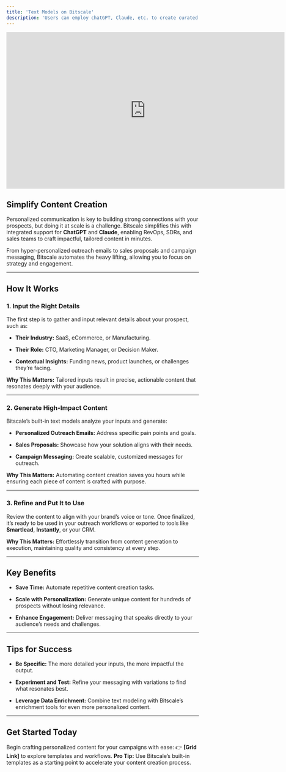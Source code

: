 ```yaml
---
title: 'Text Models on Bitscale'
description: 'Users can employ chatGPT, Claude, etc. to create curated content for each and every one of their prospects.'
---
```


<iframe width="728" height="410" src="https://www.youtube-nocookie.com/embed/Kkgj5atep5I?si=Hb1FAwcOQphQePN0" title="YouTube video player" frameborder="0" allow="accelerometer; autoplay; clipboard-write; encrypted-media; gyroscope; picture-in-picture; web-share" referrerpolicy="strict-origin-when-cross-origin" allowfullscreen></iframe>

## **Simplify Content Creation**

Personalized communication is key to building strong connections with your prospects, but doing it at scale is a challenge. Bitscale simplifies this with integrated support for **ChatGPT** and **Claude**, enabling RevOps, SDRs, and sales teams to craft impactful, tailored content in minutes.

From hyper-personalized outreach emails to sales proposals and campaign messaging, Bitscale automates the heavy lifting, allowing you to focus on strategy and engagement.

***

## **How It Works**

### **1. Input the Right Details**

The first step is to gather and input relevant details about your prospect, such as:

* **Their Industry:** SaaS, eCommerce, or Manufacturing.

* **Their Role:** CTO, Marketing Manager, or Decision Maker.

* **Contextual Insights:** Funding news, product launches, or challenges they’re facing.

**Why This Matters:** Tailored inputs result in precise, actionable content that resonates deeply with your audience.

***

### **2. Generate High-Impact Content**

Bitscale’s built-in text models analyze your inputs and generate:

* **Personalized Outreach Emails:** Address specific pain points and goals.

* **Sales Proposals:** Showcase how your solution aligns with their needs.

* **Campaign Messaging:** Create scalable, customized messages for outreach.

**Why This Matters:** Automating content creation saves you hours while ensuring each piece of content is crafted with purpose.

***

### **3. Refine and Put It to Use**

Review the content to align with your brand’s voice or tone. Once finalized, it’s ready to be used in your outreach workflows or exported to tools like **Smartlead**, **Instantly**, or your CRM.

**Why This Matters:** Effortlessly transition from content generation to execution, maintaining quality and consistency at every step.

***

## **Key Benefits**

* **Save Time:** Automate repetitive content creation tasks.

* **Scale with Personalization:** Generate unique content for hundreds of prospects without losing relevance.

* **Enhance Engagement:** Deliver messaging that speaks directly to your audience’s needs and challenges.

***

## **Tips for Success**

* **Be Specific:** The more detailed your inputs, the more impactful the output.

* **Experiment and Test:** Refine your messaging with variations to find what resonates best.

* **Leverage Data Enrichment:** Combine text modeling with Bitscale’s enrichment tools for even more personalized content.

***

## **Get Started Today**

Begin crafting personalized content for your campaigns with ease:
👉 **\[Grid Link]** to explore templates and workflows.
**Pro Tip:** Use Bitscale’s built-in templates as a starting point to accelerate your content creation process.